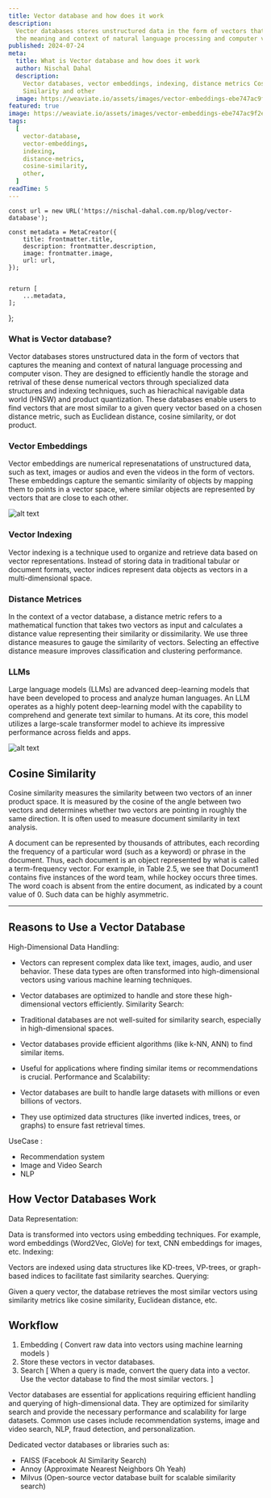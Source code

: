 ```yaml
---
title: Vector database and how does it work
description:
  Vector databases stores unstructured data in the form of vectors that captures
  the meaning and context of natural language processing and computer vison.
published: 2024-07-24
meta:
  title: What is Vector database and how does it work
  author: Nischal Dahal
  description:
    Vector databases, vector embeddings, indexing, distance metrics Cosine
    Similarity and other
  image: https://weaviate.io/assets/images/vector-embeddings-ebe747ac9f2e03dba758f1ed3ea7e82c.jpg
featured: true
image: https://weaviate.io/assets/images/vector-embeddings-ebe747ac9f2e03dba758f1ed3ea7e82c.jpg
tags:
  [
    vector-database,
    vector-embeddings,
    indexing,
    distance-metrics,
    cosine-similarity,
    other,
  ]
readTime: 5
---
```




    const url = new URL('https://nischal-dahal.com.np/blog/vector-database');

    const metadata = MetaCreator({
    	title: frontmatter.title,
    	description: frontmatter.description,
    	image: frontmatter.image,
    	url: url,
    });


    return [
    	...metadata,
    ];

};

<h3 className="my-10 font-bold">What is Vector database?</h3>

Vector databases stores unstructured data in the form of vectors that captures
the meaning and context of natural language processing and computer vison. They
are designed to efficiently handle the storage and retrival of these dense
numerical vectors through specialized data structures and indexing techniques,
such as hierachical navigable data world (HNSW) and product quantization. These
databases enable users to find vectors that are most similar to a given query
vector based on a chosen distance metric, such as Euclidean distance, cosine
similarity, or dot product.

### Vector Embeddings

Vector embeddings are numerical represenatations of unstructured data, such as
text, images or audios and even the videos in the form of vectors. These
embeddings capture the semantic similarity of objects by mapping them to points
in a vector space, where similar objects are represented by vectors that are
close to each other.

![alt text](https://github.com/broisnischal/rust-vector-db/raw/main/image.png)

### Vector Indexing

Vector indexing is a technique used to organize and retrieve data based on
vector representations. Instead of storing data in traditional tabular or
document formats, vector indices represent data objects as vectors in a
multi-dimensional space.

### Distance Metrices

In the context of a vector database, a distance metric refers to a mathematical
function that takes two vectors as input and calculates a distance value
representing their similarity or dissimilarity. We use three distance measures
to gauge the similarity of vectors. Selecting an effective distance measure
improves classification and clustering performance.

### LLMs

Large language models (LLMs) are advanced deep-learning models that have been
developed to process and analyze human languages. An LLM operates as a highly
potent deep-learning model with the capability to comprehend and generate text
similar to humans. At its core, this model utilizes a large-scale transformer
model to achieve its impressive performance across fields and apps.

![alt text](https://github.com/broisnischal/rust-vector-db/raw/main/image-1.png)

## Cosine Similarity

Cosine similarity measures the similarity between two vectors of an inner
product space. It is measured by the cosine of the angle between two vectors and
determines whether two vectors are pointing in roughly the same direction. It is
often used to measure document similarity in text analysis.

A document can be represented by thousands of attributes, each recording the
frequency of a particular word (such as a keyword) or phrase in the document.
Thus, each document is an object represented by what is called a term-frequency
vector. For example, in Table 2.5, we see that Document1 contains five instances
of the word team, while hockey occurs three times. The word coach is absent from
the entire document, as indicated by a count value of 0. Such data can be highly
asymmetric.

---

## Reasons to Use a Vector Database

High-Dimensional Data Handling:

- Vectors can represent complex data like text, images, audio, and user
  behavior. These data types are often transformed into high-dimensional vectors
  using various machine learning techniques.
- Vector databases are optimized to handle and store these high-dimensional
  vectors efficiently. Similarity Search:

- Traditional databases are not well-suited for similarity search, especially in
  high-dimensional spaces.
- Vector databases provide efficient algorithms (like k-NN, ANN) to find similar
  items.
- Useful for applications where finding similar items or recommendations is
  crucial. Performance and Scalability:

- Vector databases are built to handle large datasets with millions or even
  billions of vectors.
- They use optimized data structures (like inverted indices, trees, or graphs)
  to ensure fast retrieval times.

UseCase :

- Recommendation system
- Image and Video Search
- NLP

## How Vector Databases Work

Data Representation:

Data is transformed into vectors using embedding techniques. For example, word
embeddings (Word2Vec, GloVe) for text, CNN embeddings for images, etc. Indexing:

Vectors are indexed using data structures like KD-trees, VP-trees, or
graph-based indices to facilitate fast similarity searches. Querying:

Given a query vector, the database retrieves the most similar vectors using
similarity metrics like cosine similarity, Euclidean distance, etc.

## Workflow

1. Embedding ( Convert raw data into vectors using machine learning models )
2. Store these vectors in vector databases.
3. Search [ When a query is made, convert the query data into a vector. Use the
   vector database to find the most similar vectors. ]

Vector databases are essential for applications requiring efficient handling and
querying of high-dimensional data. They are optimized for similarity search and
provide the necessary performance and scalability for large datasets. Common use
cases include recommendation systems, image and video search, NLP, fraud
detection, and personalization.

Dedicated vector databases or libraries such as:

- FAISS (Facebook AI Similarity Search)
- Annoy (Approximate Nearest Neighbors Oh Yeah)
- Milvus (Open-source vector database built for scalable similarity search)

